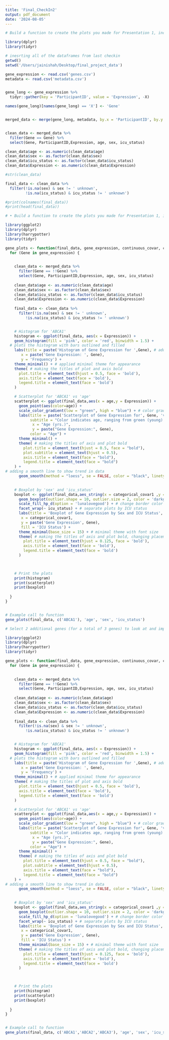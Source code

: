 ```yaml
---
title: 'Final_CheckIn2'
output: pdf_document
date: '2024-08-05'
---
```

```r
# Build a function to create the plots you made for Presentation 1, incorporating feedback you received from your first presentation on improving plot design. Your functions should take the following input: (1) the name of the data frame, (2) a list of 1 or more gene names, (3) 1 continuous covariate, and (4) two categorical covariates (10 pts)
```


```r
library(dplyr)
library(tidyr)

# inesrting all of the dataframes from last checkin 
getwd()
setwd('/Users/jainishah/Desktop/final_project_data')

gene_expression <- read.csv('genes.csv')
metadata <- read.csv('metadata.csv')


gene_long <- gene_expression %>%
  tidyr::gather(key = 'ParticipantID', value = 'Expression', -X)

names(gene_long)[names(gene_long) == 'X'] <- 'Gene'


merged_data <- merge(gene_long, metadata, by.x = 'ParticipantID', by.y = 'participant_id')


clean_data <- merged_data %>%
  filter(Gene == Gene) %>%
  select(Gene, ParticipantID,Expression, age, sex, icu_status)

clean_data$age <- as.numeric(clean_data$age)
clean_data$sex <- as.factor(clean_data$sex)
clean_data$icu_status <- as.factor(clean_data$icu_status)
clean_data$Expression <- as.numeric(clean_data$Expression)

#str(clean_data)

final_data <- clean_data %>%
  filter(!is.na(sex) & sex != ' unknown',
         !is.na(icu_status) & icu_status != ' unknown')

#print(colnames(final_data))
#print(head(final_data))
```


```r
# •	Build a function to create the plots you made for Presentation 1, incorporating feedback you received from your first presentation on improving plot design. Your functions should take the following input: (1) the name of the data frame, (2) a list of 1 or more gene names, (3) 1 continuous covariate, and (4) two categorical covariates (10 pts)

library(ggplot2)
library(dplyr)
library(harrypotter)
library(tidyr)

gene_plots <- function(final_data, gene_expression, continuous_covar, categorical_covar1, categorical_covar2) {
  for (Gene in gene_expression) {

    
    clean_data <- merged_data %>%
      filter(Gene == !!Gene) %>%
      select(Gene, ParticipantID,Expression, age, sex, icu_status)
    
    clean_data$age <- as.numeric(clean_data$age)
    clean_data$sex <- as.factor(clean_data$sex)
    clean_data$icu_status <- as.factor(clean_data$icu_status)
    clean_data$Expression <- as.numeric(clean_data$Expression)
    
    final_data <- clean_data %>%
      filter(!is.na(sex) & sex != ' unknown',
         !is.na(icu_status) & icu_status != ' unknown')


    # Histogram for 'ABCA1'
    histogram <- ggplot(final_data, aes(x = Expression)) + 
    geom_histogram(fill = 'pink', color = 'red', binwidth = 1.5) +
  # plots the histogram with bars outlined and filled
    labs(title = paste('Histogram of Gene Expression for ',Gene), # adds title and axis labels
       x = paste('Gene Expression: ', Gene),
       y = 'Frequency') + 
    theme_minimal() + # applied minimal theme for appearance 
    theme( # making the titles of plot and axis bold
      plot.title = element_text(hjust = 0.5, face = 'bold'),
      axis.title = element_text(face = 'bold'),
      legend.title = element_text(face = 'bold')
    )

    # Scatterplot for 'ABCA1' vs 'age'
    scatterplot <- ggplot(final_data,aes(x = age,y = Expression)) + 
      geom_point(aes(color=age)) + 
      scale_color_gradient(low = "green", high = "blue") + # color gradient for age 
      labs(title = paste('Scatterplot of Gene Expression for', Gene, 'vs. Age (yrs.)'), # title for plot and axis 
           subtitle = "Color indicates age, ranging from green (young) to blue (old)",
            x = "Age (yrs.)",
            y = paste("Gene Expression:", Gene),
           color = "Age") + 
      theme_minimal() +
      theme( # making the titles of axis and plot bold 
        plot.title = element_text(hjust = 0.5, face = "bold"),
        plot.subtitle = element_text(hjust = 0.5), 
        axis.title = element_text(face = "bold"),
        legend.title = element_text(face = "bold")
    ) +
# adding a smooth line to show trend in data 
      geom_smooth(method = "loess", se = FALSE, color = "black", linetype = "dashed")
    

    # Boxplot by 'sex' and 'icu_status'
    boxplot <- ggplot(final_data,aes_string(x = categorical_covar1 ,y = 'Expression', fill = categorical_covar2)) +
      geom_boxplot(outlier.shape = 10, outlier.size = 2, color = 'darkgray', lwd = 0.8, alpha = 0.7) +
      scale_fill_hp_d(option = 'lunalovegood') + # change border color and box details 
      facet_wrap(~ icu_status) + # separate plots by ICU status
      labs(title = 'Boxplot of Gene Expression by Sex and ICU Status', # assigned titles for axis and plot 
       x = categorical_covar1,
       y = paste('Gene Expression', Gene),
       fill = 'ICU Status') + 
      theme_minimal(base_size = 15) + # minimal theme with font size 
      theme( # making the titles of axis and plot bold, changing placement of titles 
        plot.title = element_text(hjust = 0.125, face = 'bold'),
        axis.title = element_text(face = 'bold'),
        legend.title = element_text(face = 'bold')
      )

    

    # Print the plots
    print(histogram)
    print(scatterplot)
    print(boxplot)
  
  }
}


# Example call to function
gene_plots(final_data, c('ABCA1'), 'age', 'sex', 'icu_status')


```


```r
# Select 2 additional genes (for a total of 3 genes) to look at and implement a loop to generate your figures using the function you created (10 pts)

library(ggplot2)
library(dplyr)
library(harrypotter)
library(tidyr)

gene_plots <- function(final_data, gene_expression, continuous_covar, categorical_covar1, categorical_covar2) {
  for (Gene in gene_expression) {

    
    clean_data <- merged_data %>%
      filter(Gene == !!Gene) %>%
      select(Gene, ParticipantID,Expression, age, sex, icu_status)
    
    clean_data$age <- as.numeric(clean_data$age)
    clean_data$sex <- as.factor(clean_data$sex)
    clean_data$icu_status <- as.factor(clean_data$icu_status)
    clean_data$Expression <- as.numeric(clean_data$Expression)
    
    final_data <- clean_data %>%
      filter(!is.na(sex) & sex != ' unknown',
         !is.na(icu_status) & icu_status != ' unknown')


    # Histogram for 'ABCA1'
    histogram <- ggplot(final_data, aes(x = Expression)) + 
    geom_histogram(fill = 'pink', color = 'red', binwidth = 1.5) +
  # plots the histogram with bars outlined and filled
    labs(title = paste('Histogram of Gene Expression for ',Gene), # adds title and axis labels
       x = paste('Gene Expression: ', Gene),
       y = 'Frequency') + 
    theme_minimal() + # applied minimal theme for appearance 
    theme( # making the titles of plot and axis bold
      plot.title = element_text(hjust = 0.5, face = 'bold'),
      axis.title = element_text(face = 'bold'),
      legend.title = element_text(face = 'bold')
    )

    # Scatterplot for 'ABCA1' vs 'age'
    scatterplot <- ggplot(final_data,aes(x = age,y = Expression)) + 
      geom_point(aes(color=age)) + 
      scale_color_gradient(low = "green", high = "blue") + # color gradient for age 
      labs(title = paste('Scatterplot of Gene Expression for', Gene, 'vs. Age (yrs.)'), # title for plot and axis 
           subtitle = "Color indicates age, ranging from green (young) to blue (old)",
            x = "Age (yrs.)",
            y = paste("Gene Expression:", Gene),
           color = "Age") + 
      theme_minimal() +
      theme( # making the titles of axis and plot bold 
        plot.title = element_text(hjust = 0.5, face = "bold"),
        plot.subtitle = element_text(hjust = 0.5), 
        axis.title = element_text(face = "bold"),
        legend.title = element_text(face = "bold")
    ) +
# adding a smooth line to show trend in data 
      geom_smooth(method = "loess", se = FALSE, color = "black", linetype = "dashed")
    

    # Boxplot by 'sex' and 'icu_status'
    boxplot <- ggplot(final_data,aes_string(x = categorical_covar1 ,y = 'Expression', fill = categorical_covar2)) +
      geom_boxplot(outlier.shape = 10, outlier.size = 2, color = 'darkgray', lwd = 0.8, alpha = 0.7) +
      scale_fill_hp_d(option = 'lunalovegood') + # change border color and box details 
      facet_wrap(~ icu_status) + # separate plots by ICU status
      labs(title = 'Boxplot of Gene Expression by Sex and ICU Status', # assigned titles for axis and plot 
       x = categorical_covar1,
       y = paste('Gene Expression', Gene),
       fill = 'ICU Status') + 
      theme_minimal(base_size = 15) + # minimal theme with font size 
      theme( # making the titles of axis and plot bold, changing placement of titles 
        plot.title = element_text(hjust = 0.125, face = 'bold'),
        axis.title = element_text(face = 'bold'),
        legend.title = element_text(face = 'bold')
      )

    

    # Print the plots
    print(histogram)
    print(scatterplot)
    print(boxplot)
  
  }
}


# Example call to function
gene_plots(final_data, c('ABCA1','ABCA2','ABCA3'), 'age', 'sex', 'icu_status')

```




